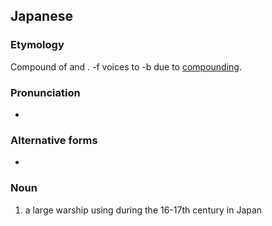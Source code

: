 {{wikipedia|Atakebune}}
==Japanese==
{{ja-kanjitab}}

===Etymology===
Compound of {{m|ja|安宅||tr=atake}} and {{m|ja|船||tr=fune|boat}}. -f voices to -b due to [[w:Rendaku|compounding]].

===Pronunciation===
* {{IPA|/atakebune/|lang=ja}}

===Alternative forms===
* {{l|ja|阿武船}}

===Noun===
{{ja-noun|あたけぶね}}

# a large warship using during the 16-17th century in Japan